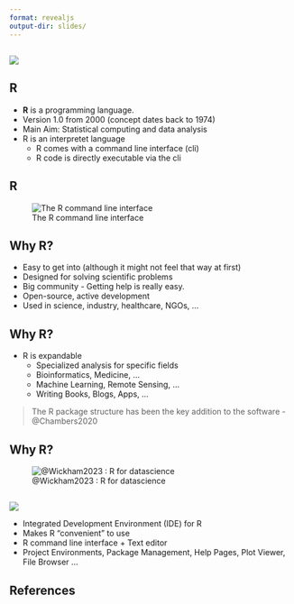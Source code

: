```yaml
---
format: revealjs
output-dir: slides/
---
```



##

![](https://www.r-project.org/Rlogo.png)

## R




* **R** is a programming language.
* Version 1.0 from 2000 (concept dates back to 1974)
* Main Aim: Statistical computing and data analysis
* R is an interpretet language
    * R comes with a command line interface (cli)
	* R code is directly executable via the cli



## R



![The R command line interface](assets/R_window.png)




## Why R?

* Easy to get into (although it might not feel that way at first)
* Designed for solving scientific problems
* Big community - Getting help is really easy.
* Open-source, active development
* Used in science, industry, healthcare, NGOs, ... 

## Why R?

* R is expandable
    * Specialized analysis for specific fields
    * Bioinformatics, Medicine, ...
    * Machine Learning, Remote Sensing, ...
    * Writing Books, Blogs, Apps, ...

> The R package structure has been the key addition to the software - @Chambers2020



## Why R?

![@Wickham2023 : R for datascience](https://r4ds.hadley.nz/diagrams/data-science/base.png)


##

![](https://www.produnis.de/R/images/rstudiologo.png)

* Integrated Development Environment (IDE) for R
* Makes R "convenient" to use
* R command line interface + Text editor
* Project Environments, Package Management, Help Pages, Plot Viewer, File Browser ...


## References
